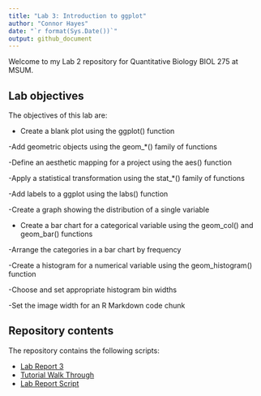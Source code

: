 ---
title: "Lab 3: Introduction to ggplot"
author: "Connor Hayes"
date: "`r format(Sys.Date())`"
output: github_document
---


Welcome to my Lab 2 repository for Quantitative Biology BIOL 275 at MSUM.

## Lab objectives

The objectives of this lab are:

-   Create a blank plot using the ggplot() function

-Add geometric objects using the geom_*() family of functions

-Define an aesthetic mapping for a project using the aes() function

-Apply a statistical transformation using the stat_*() family of functions

-Add labels to a ggplot using the labs() function

-Create a graph showing the distribution of a single variable

- Create a bar chart for a categorical variable using the geom_col() and geom_bar() functions

-Arrange the categories in a bar chart by frequency

-Create a histogram for a numerical variable using the geom_histogram() function

-Choose and set appropriate histogram bin widths

-Set the image width for an R Markdown code chunk

## Repository contents

The repository contains the following scripts:

- [Lab Report 3](lab-report.md)
-  [Tutorial Walk Through](Tutorial-Walk-Through.R)
- [ Lab Report Script](assignment.R)

